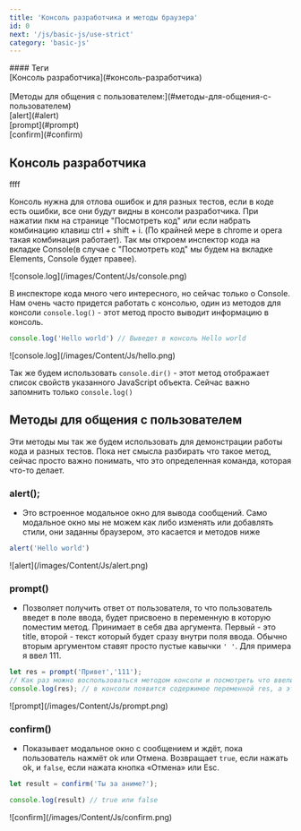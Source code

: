 ```yaml
---
title: 'Консоль разработчика и методы браузера'
id: 0
next: '/js/basic-js/use-strict'
category: 'basic-js'
---
```

<div className = 'mdHead'>
#### Теги
<div className = 'tag_js'> [Консоль разработчика](#консоль-разработчика)</div>  <br/>
<div className = 'tag_js'> [Методы для общения с пользователем:](#методы-для-общения-с-пользователем) </div>
<div className = 'mini_tag_js'> [alert](#alert) </div> 
<div className = 'mini_tag_js'> [prompt](#prompt) </div>
<div className = 'mini_tag_js'> [confirm](#confirm) </div>

</div>

## Консоль разработчика ##
ffff

Консоль нужна для отлова ошибок и для разных тестов, если в коде есть ошибки, все они будут видны в консоли разработчика.
При нажатии пкм на странице "Посмотреть код" или если набрать комбинацию клавиш ctrl + shift + i. (По крайней мере в chrome и opera такая комбинация работает).
Так мы откроем инспектор кода на вкладке Console(в случае с "Посмотреть код" мы будем на вкладке Elements, Console будет правее).<br/>

<div className='container-img'> <span className="img"> ![console.log](/images/Content/Js/console.png) </span></div>

В инспекторе кода много чего интересного, но сейчас только о Console.
Нам очень часто придется работать с консолью, один из методов для консоли `console.log()` - этот метод просто выводит информацию в консоль.

```javaScript
console.log('Hello world') // Выведет в консоль Hello world
```
<div className='container-img'> <span className="img"> ![console.log](/images/Content/Js/hello.png) </span>  </div>

Так же будем использовать `console.dir()` - этот метод отображает список свойств указанного JavaScript объекта. Сейчас важно запомнить только `console.log()`

## Методы для общения с пользователем ##
Эти методы мы так же будем использовать для демонстрации работы кода и разных тестов. Пока нет смысла разбирать что такое метод, сейчас просто важно понимать, что это определенная команда, которая что-то делает.
### alert(); ###
 - Это встроенное модальное окно для вывода сообщений. Само модальное окно мы не можем как либо изменять или добавлять стили, они заданны браузером, это касается и методов ниже
```javaScript
alert('Hello world')
```
<div className='container-img'> <span className="img"> ![alert](/images/Content/Js/alert.png) </span></div>

### prompt() ###
- Позволяет получить ответ от пользователя, то что пользователь введет в поле ввода, будет присвоено в переменную в которую поместим метод. Принимает в себя два аргумента. Первый - это title, второй - текст который будет сразу внутри поля ввода. Обычно вторым аргументом ставят просто пустые кавычки `' '`.  Для примера я ввел 111.
```javaScript
let res = prompt('Привет','111');
// Как раз можно воспользоваться методом консоли и посмотреть что ввели.
console.log(res); // в консоли появится содержимое переменной res, а это будет то, что мы введем в поле.
```
<div className='container-img'> <span className="img"> ![prompt](/images/Content/Js/prompt.png) </span></div>

### confirm() ###
-  Показывает модальное окно с сообщением и ждёт, пока пользователь нажмёт ok или Отмена. Возвращает `true`, если нажать ok, и `false`, если нажата кнопка «Отмена» или Esc.
```javaScript
let result = confirm('Ты за аниме?');

console.log(result) // true или false
```
<div className='container-img'> <span className="img"> ![confirm](/images/Content/Js/confirm.png) </span> </div>

